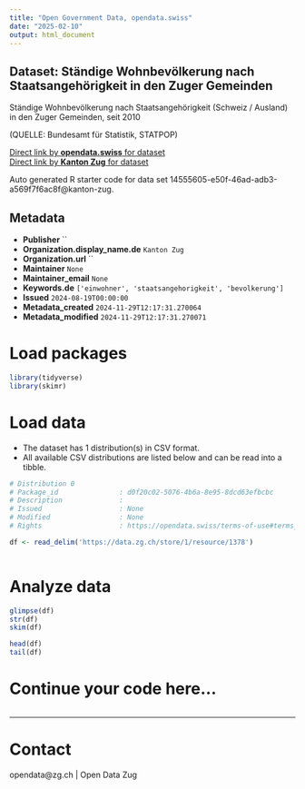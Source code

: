 ```yaml
---
title: "Open Government Data, opendata.swiss"
date: "2025-02-10"
output: html_document
---
```


## Dataset: Ständige Wohnbevölkerung nach Staatsangehörigkeit in den Zuger Gemeinden

Ständige Wohnbevölkerung nach Staatsangehörigkeit (Schweiz / Ausland) in den Zuger Gemeinden, seit 2010

(QUELLE: Bundesamt für Statistik, STATPOP)

[Direct link by **opendata.swiss** for dataset](https://opendata.swiss/de/dataset/standige-wohnbevolkerung-nach-staatsangehorigkeit-in-den-zuger-gemeinden)<br>
[Direct link by **Kanton Zug** for dataset](https://www.zg.ch/behoerden/gesundheitsdirektion/statistikfachstelle/themen/01bevoelkerungszahlen/bevoelkerungsstand)

Auto generated R starter code for data set 14555605-e50f-46ad-adb3-a569f7f6ac8f@kanton-zug.

## Metadata

- **Publisher** ``
- **Organization.display_name.de** `Kanton Zug`
- **Organization.url** ``
- **Maintainer** `None`
- **Maintainer_email** `None`
- **Keywords.de** `['einwohner', 'staatsangehorigkeit', 'bevolkerung']`
- **Issued** `2024-08-19T00:00:00`
- **Metadata_created** `2024-11-29T12:17:31.270064`
- **Metadata_modified** `2024-11-29T12:17:31.270071`


# Load packages

```r

library(tidyverse)
library(skimr)

```

# Load data

-   The dataset has 1 distribution(s) in CSV format.
-   All available CSV distributions are listed below and can be read into a tibble.

```r

# Distribution 0
# Package_id               : d0f20c02-5076-4b6a-8e95-8dcd63efbcbc
# Description              : 
# Issued                   : None
# Modified                 : None
# Rights                   : https://opendata.swiss/terms-of-use#terms_by

df <- read_delim('https://data.zg.ch/store/1/resource/1378')



```

# Analyze data

```r

glimpse(df)
str(df)
skim(df)

head(df)
tail(df)

```

# Continue your code here...

```r

```

------------------------------------------------------------------------

# Contact

opendata@zg.ch | Open Data Zug
